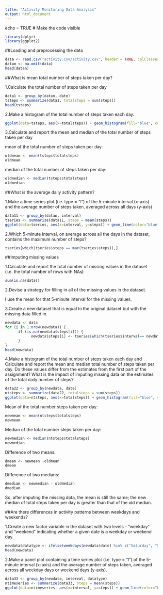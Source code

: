 ```yaml
---
title: "Activity Monitoring Data Analysis"
output: html_document
---
```


echo = TRUE # Make the code visible
```r
library(dplyr)
library(ggplot2)
```

##Loading and preprocessing the data


```r
data <- read.csv("activity.csv/activity.csv", header = TRUE, colClasses = c("integer", "Date", "integer"))
datan <- na.omit(data)
head(datan)
```

##What is mean total number of steps taken per day?

1.Calculate the total number of steps taken per day
```r
data1 <- group_by(datan, date)
tsteps <- summarize(data1, totalsteps = sum(steps))
head(tsteps)
```


2.Make a histogram of the total number of steps taken each day.
```r
ggplot(data=tsteps, aes(x=totalsteps)) + geom_histogram(fill="blue", color="black") + labs(x="Steps Per Day", y="Frequency") + ggtitle("Histogram of Steps Per Day")
```


3.Calculate and report the mean and median of the total number of steps taken per day

mean of the total number of steps taken per day:
```r
oldmean <- mean(tsteps$totalsteps)
oldmean
```

median of the total number of steps taken per day:
```r
oldmedian <- median(tsteps$totalsteps)
oldmedian
```

##What is the average daily activity pattern?

1.Make a time series plot (i.e. type = "l") of the 5-minute interval (x-axis) and the average number of steps taken, averaged across all days (y-axis)

```r
data11 <- group_by(datan, interval)
tseries <- summarize(data11, steps = mean(steps))
ggplot(data=tseries, aes(x=interval, y=steps)) + geom_line(color="blue") + labs(x="5-minute Interval", y="Average Steps") +ggtitle("5-minute Time Series")
```

2.Which 5-minute interval, on average across all the days in the dataset, contains the maximum number of steps?
```r
tseries[which(tseries$steps == max(tseries$steps)),]
```

##Imputing missing values

1.Calculate and report the total number of missing values in the dataset (i.e. the total number of rows with NAs)
```r
sum(is.na(data))
```

2.Devise a strategy for filling in all of the missing values in the dataset. 

I use the mean for that 5-minute interval for the missing values.

3.Create a new dataset that is equal to the original dataset but with the missing data filled in.
```r
newdata <- data
for (i in 1:nrow(newdata)) {
      if (is.na(newdata$steps[i])) {
            newdata$steps[i] <- tseries[which(tseries$interval== newdata$interval[i]),]$steps
      }
}
head(newdata)
```

4.Make a histogram of the total number of steps taken each day and Calculate and report the mean and median total number of steps taken per day. Do these values differ from the estimates from the first part of the assignment? What is the impact of imputing missing data on the estimates of the total daily number of steps?

```r
data22 <- group_by(newdata, date)
ntsteps <- summarize(data22, totalsteps = sum(steps))
ggplot(data=ntsteps, aes(x=totalsteps)) + geom_histogram(fill="blue", color="black") + labs(x="Total Steps Per Day", y="Frequency") + ggtitle("Histogram of Total Steps Per Day")
```

Mean of the total number steps taken per day:
```r
newmean <- mean(ntsteps$totalsteps)
newmean
```

Median of the total number steps taken per day:
```r
newmedian <- median(ntsteps$totalsteps)
newmedian
```
Difference of two means:
```r
dmean <- newmean -oldmean
dmean
```
Difference of two medians:
```r
dmedian <- newmedian - oldmedian
dmedian
```

So, after imputing the missing data, the mean is still the same; the new median of total steps taken per day is greater than that of the old median.

##Are there differences in activity patterns between weekdays and weekends?

1.Create a new factor variable in the dataset with two levels - "weekday" and "weekend" indicating whether a given date is a weekday or weekend day.

```r
newdata$datatype <- ifelse(weekdays(newdata$date) %in% c("Saturday", "Sunday"), "weekend", "weekday")
head(newdata)
```


2.Make a panel plot containing a time series plot (i.e. type = "l") of the 5-minute interval (x-axis) and the average number of steps taken, averaged across all weekday days or weekend days (y-axis). 

```r

data33 <- group_by(newdata, interval, datatype)
ntimeseries <- summarize(data33, steps = mean(steps))
ggplot(data=ntimeseries, aes(x=interval, y=steps)) + geom_line(color="blue") + labs(x="5-minute Interval", y="Average Steps") + ggtitle("5-minute Time Series") + facet_grid(datatype~.)
```


